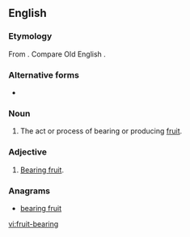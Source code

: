 ==English==

===Etymology===
From {{compound|fruit|bearing|lang=en}}. Compare Old English {{m|ang|wæstmbǣre|lit=fruit-bearing}}.

===Alternative forms===
* {{l|en|fruitbearing}}

===Noun===
{{en-noun}}

# The act or process of bearing or producing [[fruit]].

===Adjective===
{{en-adj|head=[[fruit]]-[[bearing]]|-}}

# {{label|en|of a species of tree, a specific tree, a branch, etc.}} [[bear fruit|Bearing fruit]].

===Anagrams===
* [[bearing fruit#English|bearing fruit]]

[[vi:fruit-bearing]]